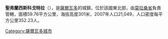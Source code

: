 '''聖弗蘭西斯科戈特拉'''（{{lang-es|San Francisco Gotera}}），是[[薩爾瓦多|薩爾瓦多]]的城鎮，位於該國東北部，由[[莫拉桑省|莫拉桑省]]負責管轄，面積59.76平方公里，海拔高度301米，2007年人口21,049，人口密度每平方公里352.23人。

{{coord|13|42|N|88|06|W|region:SV_type:city|display=title}}

{{ElSalvador-geo-stub}}
[[Category:薩爾瓦多城市|Category:薩爾瓦多城市]]